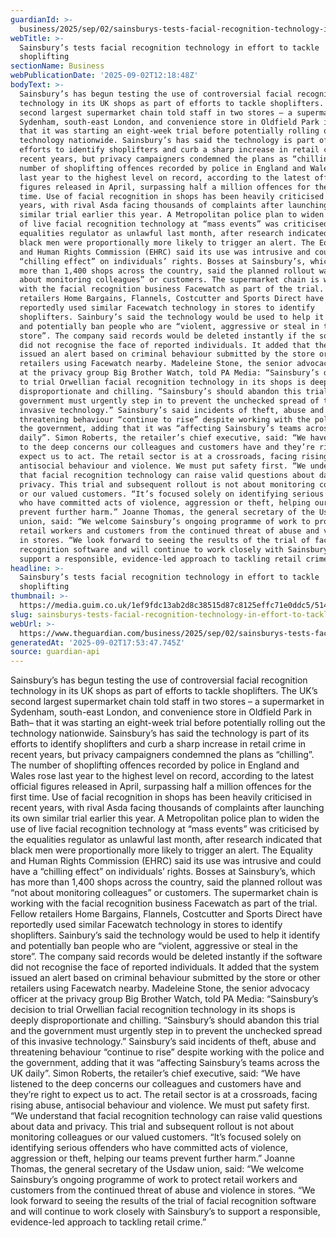 ```yaml
---
guardianId: >-
  business/2025/sep/02/sainsburys-tests-facial-recognition-technology-in-effort-to-tackle-shoplifting
webTitle: >-
  Sainsbury’s tests facial recognition technology in effort to tackle
  shoplifting
sectionName: Business
webPublicationDate: '2025-09-02T12:18:48Z'
bodyText: >-
  Sainsbury’s has begun testing the use of controversial facial recognition
  technology in its UK shops as part of efforts to tackle shoplifters. The UK’s
  second largest supermarket chain told staff in two stores – a supermarket in
  Sydenham, south-east London, and convenience store in Oldfield Park in Bath–
  that it was starting an eight-week trial before potentially rolling out the
  technology nationwide. Sainsbury’s has said the technology is part of its
  efforts to identify shoplifters and curb a sharp increase in retail crime in
  recent years, but privacy campaigners condemned the plans as “chilling”. The
  number of shoplifting offences recorded by police in England and Wales rose
  last year to the highest level on record, according to the latest official
  figures released in April, surpassing half a million offences for the first
  time. Use of facial recognition in shops has been heavily criticised in recent
  years, with rival Asda facing thousands of complaints after launching its own
  similar trial earlier this year. A Metropolitan police plan to widen the use
  of live facial recognition technology at “mass events” was criticised by the
  equalities regulator as unlawful last month, after research indicated that
  black men were proportionally more likely to trigger an alert. The Equality
  and Human Rights Commission (EHRC) said its use was intrusive and could have a
  “chilling effect” on individuals’ rights. Bosses at Sainsbury’s, which has
  more than 1,400 shops across the country, said the planned rollout was “not
  about monitoring colleagues” or customers. The supermarket chain is working
  with the facial recognition business Facewatch as part of the trial. Fellow
  retailers Home Bargains, Flannels, Costcutter and Sports Direct have
  reportedly used similar Facewatch technology in stores to identify
  shoplifters. Sainbury’s said the technology would be used to help it identify
  and potentially ban people who are “violent, aggressive or steal in the
  store”. The company said records would be deleted instantly if the software
  did not recognise the face of reported individuals. It added that the system
  issued an alert based on criminal behaviour submitted by the store or other
  retailers using Facewatch nearby. Madeleine Stone, the senior advocacy officer
  at the privacy group Big Brother Watch, told PA Media: “Sainsbury’s decision
  to trial Orwellian facial recognition technology in its shops is deeply
  disproportionate and chilling. “Sainsbury’s should abandon this trial and the
  government must urgently step in to prevent the unchecked spread of this
  invasive technology.” Sainsbury’s said incidents of theft, abuse and
  threatening behaviour “continue to rise” despite working with the police and
  the government, adding that it was “affecting Sainsbury’s teams across the UK
  daily”. Simon Roberts, the retailer’s chief executive, said: “We have listened
  to the deep concerns our colleagues and customers have and they’re right to
  expect us to act. The retail sector is at a crossroads, facing rising abuse,
  antisocial behaviour and violence. We must put safety first. “We understand
  that facial recognition technology can raise valid questions about data and
  privacy. This trial and subsequent rollout is not about monitoring colleagues
  or our valued customers. “It’s focused solely on identifying serious offenders
  who have committed acts of violence, aggression or theft, helping our teams
  prevent further harm.” Joanne Thomas, the general secretary of the Usdaw
  union, said: “We welcome Sainsbury’s ongoing programme of work to protect
  retail workers and customers from the continued threat of abuse and violence
  in stores. “We look forward to seeing the results of the trial of facial
  recognition software and will continue to work closely with Sainsbury’s to
  support a responsible, evidence-led approach to tackling retail crime.”
headline: >-
  Sainsbury’s tests facial recognition technology in effort to tackle
  shoplifting
thumbnail: >-
  https://media.guim.co.uk/1ef9fdc13ab2d8c38515d87c8125effc71e0ddc5/514_463_1726_1381/500.jpg
slug: sainsburys-tests-facial-recognition-technology-in-effort-to-tackle-shoplifting
webUrl: >-
  https://www.theguardian.com/business/2025/sep/02/sainsburys-tests-facial-recognition-technology-in-effort-to-tackle-shoplifting
generatedAt: '2025-09-02T17:53:47.745Z'
source: guardian-api
---
```

Sainsbury’s has begun testing the use of controversial facial recognition technology in its UK shops as part of efforts to tackle shoplifters. The UK’s second largest supermarket chain told staff in two stores – a supermarket in Sydenham, south-east London, and convenience store in Oldfield Park in Bath– that it was starting an eight-week trial before potentially rolling out the technology nationwide. Sainsbury’s has said the technology is part of its efforts to identify shoplifters and curb a sharp increase in retail crime in recent years, but privacy campaigners condemned the plans as “chilling”. The number of shoplifting offences recorded by police in England and Wales rose last year to the highest level on record, according to the latest official figures released in April, surpassing half a million offences for the first time. Use of facial recognition in shops has been heavily criticised in recent years, with rival Asda facing thousands of complaints after launching its own similar trial earlier this year. A Metropolitan police plan to widen the use of live facial recognition technology at “mass events” was criticised by the equalities regulator as unlawful last month, after research indicated that black men were proportionally more likely to trigger an alert. The Equality and Human Rights Commission (EHRC) said its use was intrusive and could have a “chilling effect” on individuals’ rights. Bosses at Sainsbury’s, which has more than 1,400 shops across the country, said the planned rollout was “not about monitoring colleagues” or customers. The supermarket chain is working with the facial recognition business Facewatch as part of the trial. Fellow retailers Home Bargains, Flannels, Costcutter and Sports Direct have reportedly used similar Facewatch technology in stores to identify shoplifters. Sainbury’s said the technology would be used to help it identify and potentially ban people who are “violent, aggressive or steal in the store”. The company said records would be deleted instantly if the software did not recognise the face of reported individuals. It added that the system issued an alert based on criminal behaviour submitted by the store or other retailers using Facewatch nearby. Madeleine Stone, the senior advocacy officer at the privacy group Big Brother Watch, told PA Media: “Sainsbury’s decision to trial Orwellian facial recognition technology in its shops is deeply disproportionate and chilling. “Sainsbury’s should abandon this trial and the government must urgently step in to prevent the unchecked spread of this invasive technology.” Sainsbury’s said incidents of theft, abuse and threatening behaviour “continue to rise” despite working with the police and the government, adding that it was “affecting Sainsbury’s teams across the UK daily”. Simon Roberts, the retailer’s chief executive, said: “We have listened to the deep concerns our colleagues and customers have and they’re right to expect us to act. The retail sector is at a crossroads, facing rising abuse, antisocial behaviour and violence. We must put safety first. “We understand that facial recognition technology can raise valid questions about data and privacy. This trial and subsequent rollout is not about monitoring colleagues or our valued customers. “It’s focused solely on identifying serious offenders who have committed acts of violence, aggression or theft, helping our teams prevent further harm.” Joanne Thomas, the general secretary of the Usdaw union, said: “We welcome Sainsbury’s ongoing programme of work to protect retail workers and customers from the continued threat of abuse and violence in stores. “We look forward to seeing the results of the trial of facial recognition software and will continue to work closely with Sainsbury’s to support a responsible, evidence-led approach to tackling retail crime.”
